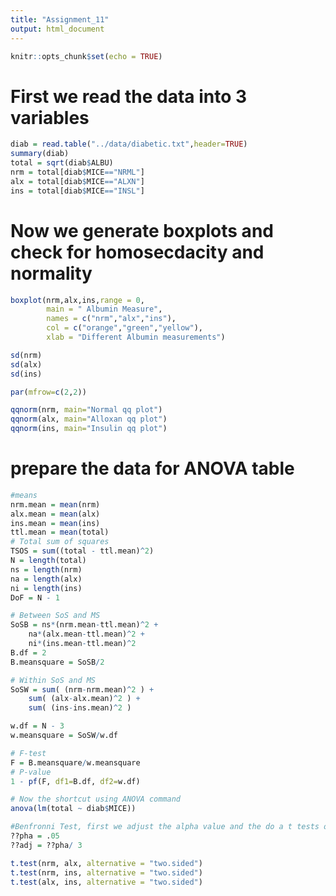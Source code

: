 ```yaml
---
title: "Assignment_11"
output: html_document
---
```


```r
knitr::opts_chunk$set(echo = TRUE)
```
# First we read the data into 3 variables
```r
diab = read.table("../data/diabetic.txt",header=TRUE)
summary(diab)
total = sqrt(diab$ALBU)
nrm = total[diab$MICE=="NRML"]
alx = total[diab$MICE=="ALXN"]
ins = total[diab$MICE=="INSL"]
```
# Now we generate boxplots and check for homosecdacity and normality
```r
boxplot(nrm,alx,ins,range = 0,
        main = " Albumin Measure",
        names = c("nrm","alx","ins"),
        col = c("orange","green","yellow"),
        xlab = "Different Albumin measurements")

sd(nrm)
sd(alx)
sd(ins)

par(mfrow=c(2,2))

qqnorm(nrm, main="Normal qq plot")
qqnorm(alx, main="Alloxan qq plot")
qqnorm(ins, main="Insulin qq plot")
```

# prepare the data for ANOVA table
```r
#means
nrm.mean = mean(nrm)
alx.mean = mean(alx)
ins.mean = mean(ins)
ttl.mean = mean(total)
# Total sum of squares
TSOS = sum((total - ttl.mean)^2)
N = length(total)
ns = length(nrm)
na = length(alx)
ni = length(ins)
DoF = N - 1

# Between SoS and MS
SoSB = ns*(nrm.mean-ttl.mean)^2 +
    na*(alx.mean-ttl.mean)^2 +
    ni*(ins.mean-ttl.mean)^2
B.df = 2 
B.meansquare = SoSB/2

# Within SoS and MS
SoSW = sum( (nrm-nrm.mean)^2 ) +
    sum( (alx-alx.mean)^2 ) +
    sum( (ins-ins.mean)^2 )

w.df = N - 3
w.meansquare = SoSW/w.df

# F-test
F = B.meansquare/w.meansquare
# P-value
1 - pf(F, df1=B.df, df2=w.df)

# Now the shortcut using ANOVA command
anova(lm(total ~ diab$MICE))

#Benfronni Test, first we adjust the alpha value and the do a t tests on the pairs.
??pha = .05
??adj = ??pha/ 3

t.test(nrm, alx, alternative = "two.sided")
t.test(nrm, ins, alternative = "two.sided")
t.test(alx, ins, alternative = "two.sided")

```